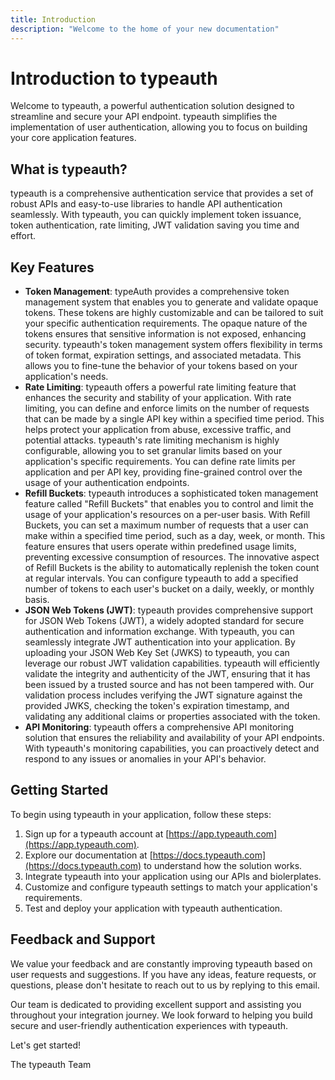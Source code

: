 ```yaml
---
title: Introduction
description: "Welcome to the home of your new documentation"
---
```


# Introduction to typeauth

Welcome to typeauth, a powerful authentication solution designed to streamline and secure your API endpoint. typeauth simplifies the implementation of user authentication, allowing you to focus on building your core application features.

## What is typeauth?

typeauth is a comprehensive authentication service that provides a set of robust APIs and easy-to-use libraries to handle API authentication seamlessly. With typeauth, you can quickly implement token issuance, token authentication, rate limiting, JWT validation saving you time and effort.

## Key Features

- **Token Management**: typeAuth provides a comprehensive token management system that enables you to generate and validate opaque tokens. These tokens are highly customizable and can be tailored to suit your specific authentication requirements. The opaque nature of the tokens ensures that sensitive information is not exposed, enhancing security. typeauth's token management system offers flexibility in terms of token format, expiration settings, and associated metadata. This allows you to fine-tune the behavior of your tokens based on your application's needs.
- **Rate Limiting**: typeauth offers a powerful rate limiting feature that enhances the security and stability of your application. With rate limiting, you can define and enforce limits on the number of requests that can be made by a single API key within a specified time period. This helps protect your application from abuse, excessive traffic, and potential attacks. typeauth's rate limiting mechanism is highly configurable, allowing you to set granular limits based on your application's specific requirements. You can define rate limits per application and per API key, providing fine-grained control over the usage of your authentication endpoints.
- **Refill Buckets**: typeauth introduces a sophisticated token management feature called "Refill Buckets" that enables you to control and limit the usage of your application's resources on a per-user basis. With Refill Buckets, you can set a maximum number of requests that a user can make within a specified time period, such as a day, week, or month. This feature ensures that users operate within predefined usage limits, preventing excessive consumption of resources. The innovative aspect of Refill Buckets is the ability to automatically replenish the token count at regular intervals. You can configure typeauth to add a specified number of tokens to each user's bucket on a daily, weekly, or monthly basis.
- **JSON Web Tokens (JWT)**: typeauth provides comprehensive support for JSON Web Tokens (JWT), a widely adopted standard for secure authentication and information exchange. With typeauth, you can seamlessly integrate JWT authentication into your application. By uploading your JSON Web Key Set (JWKS) to typeauth, you can leverage our robust JWT validation capabilities. typeauth will efficiently validate the integrity and authenticity of the JWT, ensuring that it has been issued by a trusted source and has not been tampered with. Our validation process includes verifying the JWT signature against the provided JWKS, checking the token's expiration timestamp, and validating any additional claims or properties associated with the token.
- **API Monitoring**: typeauth offers a comprehensive API monitoring solution that ensures the reliability and availability of your API endpoints. With typeauth's monitoring capabilities, you can proactively detect and respond to any issues or anomalies in your API's behavior. 

## Getting Started

To begin using typeauth in your application, follow these steps:

1. Sign up for a typeauth account at [https://app.typeauth.com](https://app.typeauth.com).
2. Explore our documentation at [https://docs.typeauth.com](https://docs.typeauth.com) to understand how the solution works.
3. Integrate typeauth into your application using our APIs and biolerplates.
4. Customize and configure typeauth settings to match your application's requirements.
5. Test and deploy your application with typeauth authentication.

## Feedback and Support

We value your feedback and are constantly improving typeauth based on user requests and suggestions. If you have any ideas, feature requests, or questions, please don't hesitate to reach out to us by replying to this email.

Our team is dedicated to providing excellent support and assisting you throughout your integration journey. We look forward to helping you build secure and user-friendly authentication experiences with typeauth.

Let's get started!

The typeauth Team
